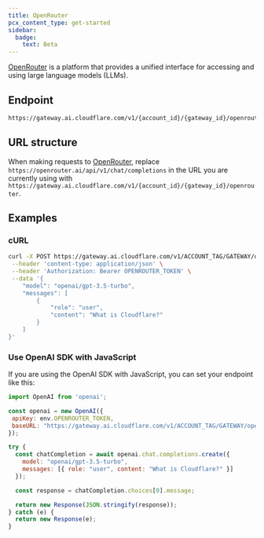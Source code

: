 ```yaml
---
title: OpenRouter
pcx_content_type: get-started
sidebar:
  badge:
    text: Beta
---
```


[OpenRouter](https://openrouter.ai/) is a platform that provides a unified interface for accessing and using large language models (LLMs).

## Endpoint

```txt
https://gateway.ai.cloudflare.com/v1/{account_id}/{gateway_id}/openrouter
```

## URL structure

When making requests to [OpenRouter](https://openrouter.ai/), replace `https://openrouter.ai/api/v1/chat/completions` in the URL you are currently using with `https://gateway.ai.cloudflare.com/v1/{account_id}/{gateway_id}/openrouter`.

## Examples

### cURL

```bash title="Request"
curl -X POST https://gateway.ai.cloudflare.com/v1/ACCOUNT_TAG/GATEWAY/openrouter/v1/chat/completions \
 --header 'content-type: application/json' \
 --header 'Authorization: Bearer OPENROUTER_TOKEN' \
 --data '{
    "model": "openai/gpt-3.5-turbo",
    "messages": [
        {
            "role": "user",
            "content": "What is Cloudflare?"
        }
    ]
}'

```

### Use OpenAI SDK with JavaScript

If you are using the OpenAI SDK with JavaScript, you can set your endpoint like this:

```js title="JavaScript"
import OpenAI from 'openai';

const openai = new OpenAI({
 apiKey: env.OPENROUTER_TOKEN,
 baseURL: "https://gateway.ai.cloudflare.com/v1/ACCOUNT_TAG/GATEWAY/openrouter"
});

try {
  const chatCompletion = await openai.chat.completions.create({
    model: "openai/gpt-3.5-turbo",
    messages: [{ role: "user", content: "What is Cloudflare?" }]
  });

  const response = chatCompletion.choices[0].message;

  return new Response(JSON.stringify(response));
} catch (e) {
  return new Response(e);
}

```